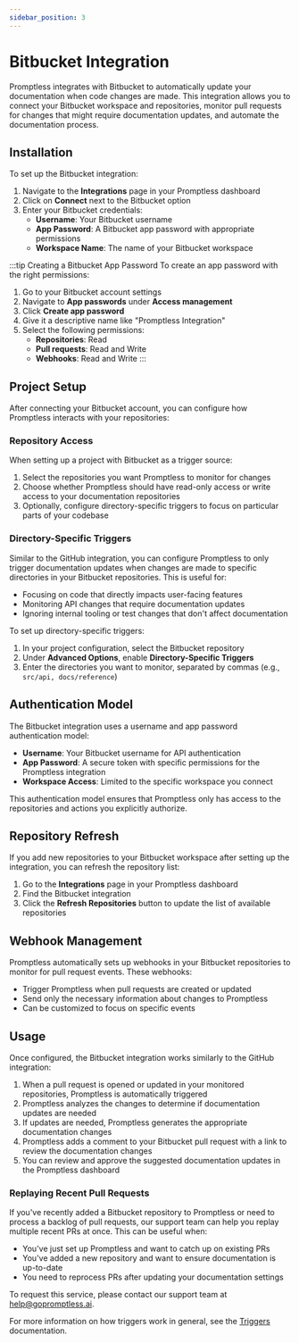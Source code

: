 ```yaml
---
sidebar_position: 3
---
```


# Bitbucket Integration

Promptless integrates with Bitbucket to automatically update your documentation when code changes are made. This integration allows you to connect your Bitbucket workspace and repositories, monitor pull requests for changes that might require documentation updates, and automate the documentation process.

## Installation

To set up the Bitbucket integration:

1. Navigate to the **Integrations** page in your Promptless dashboard
2. Click on **Connect** next to the Bitbucket option
3. Enter your Bitbucket credentials:
   - **Username**: Your Bitbucket username
   - **App Password**: A Bitbucket app password with appropriate permissions
   - **Workspace Name**: The name of your Bitbucket workspace

:::tip Creating a Bitbucket App Password
To create an app password with the right permissions:
1. Go to your Bitbucket account settings
2. Navigate to **App passwords** under **Access management**
3. Click **Create app password**
4. Give it a descriptive name like "Promptless Integration"
5. Select the following permissions:
   - **Repositories**: Read
   - **Pull requests**: Read and Write
   - **Webhooks**: Read and Write
:::

## Project Setup

After connecting your Bitbucket account, you can configure how Promptless interacts with your repositories:

### Repository Access

When setting up a project with Bitbucket as a trigger source:

1. Select the repositories you want Promptless to monitor for changes
2. Choose whether Promptless should have read-only access or write access to your documentation repositories
3. Optionally, configure directory-specific triggers to focus on particular parts of your codebase

### Directory-Specific Triggers

Similar to the GitHub integration, you can configure Promptless to only trigger documentation updates when changes are made to specific directories in your Bitbucket repositories. This is useful for:

- Focusing on code that directly impacts user-facing features
- Monitoring API changes that require documentation updates
- Ignoring internal tooling or test changes that don't affect documentation

To set up directory-specific triggers:

1. In your project configuration, select the Bitbucket repository
2. Under **Advanced Options**, enable **Directory-Specific Triggers**
3. Enter the directories you want to monitor, separated by commas (e.g., `src/api, docs/reference`)

## Authentication Model

The Bitbucket integration uses a username and app password authentication model:

- **Username**: Your Bitbucket username for API authentication
- **App Password**: A secure token with specific permissions for the Promptless integration
- **Workspace Access**: Limited to the specific workspace you connect

This authentication model ensures that Promptless only has access to the repositories and actions you explicitly authorize.

## Repository Refresh

If you add new repositories to your Bitbucket workspace after setting up the integration, you can refresh the repository list:

1. Go to the **Integrations** page in your Promptless dashboard
2. Find the Bitbucket integration
3. Click the **Refresh Repositories** button to update the list of available repositories

## Webhook Management

Promptless automatically sets up webhooks in your Bitbucket repositories to monitor for pull request events. These webhooks:

- Trigger Promptless when pull requests are created or updated
- Send only the necessary information about changes to Promptless
- Can be customized to focus on specific events

## Usage

Once configured, the Bitbucket integration works similarly to the GitHub integration:

1. When a pull request is opened or updated in your monitored repositories, Promptless is automatically triggered
2. Promptless analyzes the changes to determine if documentation updates are needed
3. If updates are needed, Promptless generates the appropriate documentation changes
4. Promptless adds a comment to your Bitbucket pull request with a link to review the documentation changes
5. You can review and approve the suggested documentation updates in the Promptless dashboard

### Replaying Recent Pull Requests

If you've recently added a Bitbucket repository to Promptless or need to process a backlog of pull requests, our support team can help you replay multiple recent PRs at once. This can be useful when:

- You've just set up Promptless and want to catch up on existing PRs
- You've added a new repository and want to ensure documentation is up-to-date
- You need to reprocess PRs after updating your documentation settings

To request this service, please contact our support team at [help@gopromptless.ai](mailto:help@gopromptless.ai).

For more information on how triggers work in general, see the [Triggers](/core-concepts/triggers) documentation.